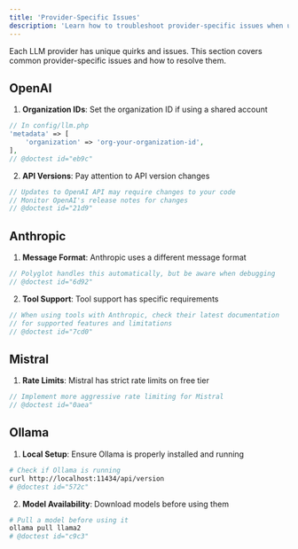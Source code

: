 ```yaml
---
title: 'Provider-Specific Issues'
description: 'Learn how to troubleshoot provider-specific issues when using Polyglot.'
---
```


Each LLM provider has unique quirks and issues. This section covers common provider-specific issues and how to resolve them.


## OpenAI

1. **Organization IDs**: Set the organization ID if using a shared account
```php
// In config/llm.php
'metadata' => [
    'organization' => 'org-your-organization-id',
],
// @doctest id="eb9c"
```

2. **API Versions**: Pay attention to API version changes
```php
// Updates to OpenAI API may require changes to your code
// Monitor OpenAI's release notes for changes
// @doctest id="21d9"
```

## Anthropic

1. **Message Format**: Anthropic uses a different message format
```php
// Polyglot handles this automatically, but be aware when debugging
// @doctest id="6d92"
```

2. **Tool Support**: Tool support has specific requirements
```php
// When using tools with Anthropic, check their latest documentation
// for supported features and limitations
// @doctest id="7cd0"
```

## Mistral

1. **Rate Limits**: Mistral has strict rate limits on free tier
```php
// Implement more aggressive rate limiting for Mistral
// @doctest id="0aea"
```


## Ollama

1. **Local Setup**: Ensure Ollama is properly installed and running
```bash
# Check if Ollama is running
curl http://localhost:11434/api/version
# @doctest id="572c"
```

2. **Model Availability**: Download models before using them
```bash
# Pull a model before using it
ollama pull llama2
# @doctest id="c9c3"
```
